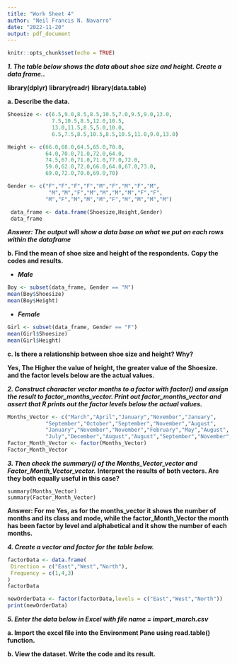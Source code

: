 ```yaml
---
title: "Work Sheet 4"
author: "Neil Francis N. Navarro"
date: "2022-11-20"
output: pdf_document
---
```


```r
knitr::opts_chunk$set(echo = TRUE)
```

***1. The table below shows the data about shoe size and height. Create a data frame..***

**library(dplyr)**
**library(readr)**
**library(data.table)**


**a. Describe the data.**

```r
Shoesize <- c(6.5,9.0,8.5,8.5,10.5,7.0,9.5,9.0,13.0,
              7.5,10.5,8.5,12.0,10.5,
              13.0,11.5,8.5,5.0,10.0,
              6.5,7.5,8.5,10.5,8.5,10.5,11.0,9.0,13.0)

Height <- c(66.0,68.0,64.5,65.0,70.0,
            64.0,70.0,71.0,72.0,64.0,
            74.5,67.0,71.0,71.0,77.0,72.0,
            59.0,62.0,72.0,66.0,64.0,67.0,73.0,
            69.0,72.0,70.0,69.0,70)

Gender <- c("F","F","F","F","M","F","M","F","M",
             "M","M","F","M","M","M","M","F","F",
            "M","F","M","M","M","F","M","M","M","M")

 data_frame <- data.frame(Shoesize,Height,Gender)
 data_frame
```
 
***Answer: The output will show a data base on what we put on each rows within the dataframe***
 
**b. Find the mean of shoe size and height of the respondents.**
**Copy the codes and results.**

+
***Male***

```r
Boy <- subset(data_frame, Gender == "M")
mean(Boy$Shoesize)
mean(Boy$Height)
```

+
***Female***

```r
Girl <- subset(data_frame, Gender == "F")
mean(Girl$Shoesize)
mean(Girl$Height)
```

**c. Is there a relationship between shoe size and height? Why?**

**Yes, The Higher the value of height, the greater value of the Shoesize.**
**and the factor levels below are the actual values.**

***2. Construct character vector months to a factor with factor() and assign the result to factor_months_vector. Print out factor_months_vector and assert that R prints out the factor levels below the actual values.***

```r
Months_Vector <- c("March","April","January","November","January",
            "September","October","September","November","August",
            "January","November","November","February","May","August",
            "July","December","August","August","September","November","February","April")
Factor_Month_Vector <- factor(Months_Vector)
Factor_Month_Vector
```

***3. Then check the summary() of the Months_Vector_vector and Factor_Month_Vector_vector.***
**Interpret the results of both vectors. Are they both equally useful in this case?**

```num3
summary(Months_Vector)
summary(Factor_Month_Vector)
```

**Answer: For me Yes, as for the months_vector it shows the number of months and its class and mode, while the factor_Month_Vector the month has been factor by level and alphabetical and it show the number of each months.**


***4. Create a vector and factor for the table below.***

```r
factorData <- data.frame(
 Direction = c("East","West","North"),
 Frequency = c(1,4,3)
)
factorData

newOrderData <- factor(factorData,levels = c("East","West","North"))
print(newOrderData)
```

***5. Enter the data below in Excel with file name = import_march.csv***

**a. Import the excel file into the Environment Pane using read.table() function.**

**b. View the dataset. Write the code and its result.**


